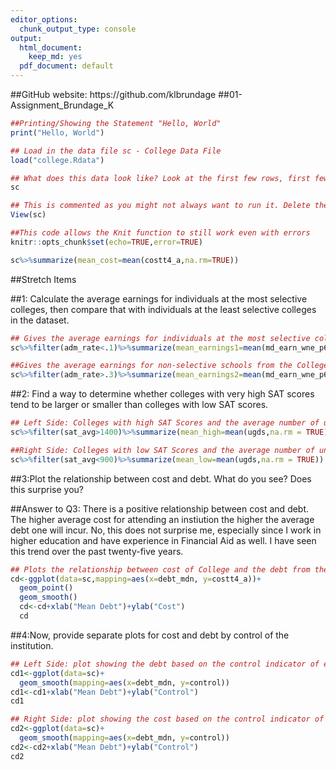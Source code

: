 ---
editor_options:
  chunk_output_type: console
output:
  html_document:
    keep_md: yes
  pdf_document: default
---
##GitHub website: https://github.com/klbrundage 
##01-Assignment_Brundage_K


```{r}
##Printing/Showing the Statement "Hello, World"
print("Hello, World")
```


```{r load_data}
## Load in the data file sc - College Data File
load("college.Rdata")
```


```{r look_at_data}
## What does this data look like? Look at the first few rows, first few variables
sc

## This is commented as you might not always want to run it. Delete the "#" sign below in order to run the command. 
View(sc)
```

```{r setup, include=FALSE}
##This code allows the Knit function to still work even with errors 
knitr::opts_chunk$set(echo=TRUE,error=TRUE)
```

```{r Mean Cost College}
sc%>%summarize(mean_cost=mean(costt4_a,na.rm=TRUE))
```


##Stretch Items

##1: Calculate the average earnings for individuals at the most selective colleges, then compare that with individuals at the least selective colleges in the dataset.

```{r combining commands}
## Gives the average earnings for individuals at the most selective colleges, then compare that with individuals at the least selective colleges
sc%>%filter(adm_rate<.1)%>%summarize(mean_earnings1=mean(md_earn_wne_p6,na.rm = TRUE))

##Gives the average earnings for non-selective schools from the College Data File
sc%>%filter(adm_rate>.3)%>%summarize(mean_earnings2=mean(md_earn_wne_p6,na.rm = TRUE))
```

##2: Find a way to determine whether colleges with very high SAT scores tend to be larger or smaller than colleges with low SAT scores.

```{r SAT Scores}
## Left Side: Colleges with high SAT Scores and the average number of undergrads at those colleges
sc%>%filter(sat_avg>1400)%>%summarize(mean_high=mean(ugds,na.rm = TRUE))

##Right Side: Colleges with low SAT Scores and the average number of undergrads at those Colleges
sc%>%filter(sat_avg<900)%>%summarize(mean_low=mean(ugds,na.rm = TRUE))
```

##3:Plot the relationship between cost and debt. What do you see? Does this surprise you?

##Answer to Q3:  There is a positive relationship between cost and debt.  The higher average cost for attending an instiution the higher the average debt one will incur. No, this does not surprise me, especially since I work in higher education and have experience in Financial Aid as well.  I have seen this trend over the past twenty-five years.

```{r Plot Cost v Debt}
## Plots the relationship between cost of College and the debt from the College Data File
cd<-ggplot(data=sc,mapping=aes(x=debt_mdn, y=costt4_a))+
  geom_point()
  geom_smooth()
  cd<-cd+xlab("Mean Debt")+ylab("Cost")
  cd
```

##4:Now, provide separate plots for cost and debt by control of the institution.

```{r Separate Plots}
## Left Side: plot showing the debt based on the control indicator of each instiution in the College Data File
cd1<-ggplot(data=sc)+
  geom_smooth(mapping=aes(x=debt_mdn, y=control))
cd1<-cd1+xlab("Mean Debt")+ylab("Control")
cd1

## Right Side: plot showing the cost based on the control indicator of each institution in the College Data File
cd2<-ggplot(data=sc)+
  geom_smooth(mapping=aes(x=debt_mdn, y=control))
cd2<-cd2+xlab("Mean Debt")+ylab("Control")
cd2
```

